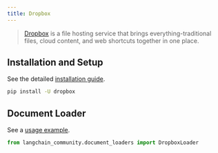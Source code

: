```yaml
---
title: Dropbox
---
```


>[Dropbox](https://en.wikipedia.org/wiki/Dropbox) is a file hosting service that brings everything-traditional
> files, cloud content, and web shortcuts together in one place.


## Installation and Setup

See the detailed [installation guide](/oss/javascript/integrations/document_loaders/dropbox#prerequisites).

```bash
pip install -U dropbox
```

## Document Loader

See a [usage example](/oss/javascript/integrations/document_loaders/dropbox).

```python
from langchain_community.document_loaders import DropboxLoader
```
